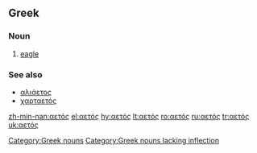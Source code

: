 ==Greek==

===Noun===
{{el-noun|m|aetós||}}

# [[eagle]]

===See also===
* [[αλιάετος]] <!-- fixed -->
* [[χαρταετός]] <!-- this is OK -->

[[Category:Greek nouns]]
[[Category:Greek nouns lacking inflection]]

[[zh-min-nan:αετός]]
[[el:αετός]]
[[hy:αετός]]
[[lt:αετός]]
[[ro:αετός]]
[[ru:αετός]]
[[tr:αετός]]
[[uk:αετός]]